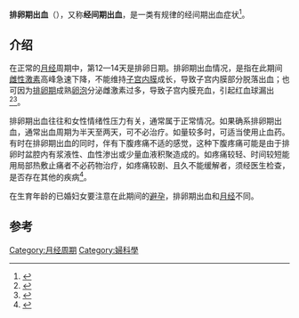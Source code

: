 {{Infobox symptom |
  Name           = 排卵期出血 |
  Image          = |
  Caption        = |
  DiseasesDB     = |
  ICD10          = {{ICD10|N|92|3|n|80}} |
  ICD9           = |
  ICDO           = |
  OMIM           = |
  MedlinePlus    = |
  eMedicineSubj  = |
  eMedicineTopic = |
  MeshID         = 
}}
'''排卵期出血'''（{{lang-en|Ovulation bleeding}}），又称'''经间期出血'''，是一类有规律的经间期出血症状<ref>{{cite book|title=实用疾病护理|url=http://books.google.com/books?id=NA1rHzZVpSkC&pg=PA345|year=2002|publisher=陕西科学技术出版社|isbn=978-7-5369-3397-2|page=345}}</ref>。

== 介绍== 
在正常的[[月经|月经]]周期中，第12—14天是排卵日期。排卵期出血情况，是指在此期间[[雌性激素|雌性激素]]高峰急速下降，不能维持[[子宫内膜|子宫内膜]]成长，导致子宫内膜部分脱落出血；也可因为[[排卵期|排卵期]]成熟[[卵泡|卵泡]]分泌雌激素过多，导致子宫内膜充血，引起红血球漏出<ref name="宋鸿钊2000">{{cite book|author=宋鸿钊|title=妇女保健|url=http://books.google.com/books?id=D3_6-HbahbwC&pg=PA133|year=2000|publisher=清华大学出版社有限公司|isbn=978-7-302-04217-4|page=133}}</ref><ref>{{cite book|title=中华性学辞典|url=http://books.google.com/books?id=7xgRAQAAMAAJ|year=1993|publisher=黑龙江人民出版社|page=27}}</ref>。

排卵期出血往往和女性情绪性压力有关，通常属于正常情况。如果确系排卵期出血，通常出血周期为半天至两天，可不必治疗。如量较多时，可适当使用止血药。有时在排卵期出血的同时，伴有下腹疼痛不适的感觉，这种下腹疼痛可能是由于排卵时盆腔内有浆液性、血性渗出或少量血液积聚造成的。如疼痛较轻、时间较短能用局部热敷止痛者不必药物治疗，如疼痛较剧、且久不能缓解者，须经医生检查，是否存在其他的疾病<ref>{{cite book|title=中国医学百科全书|url=http://books.google.com/books?id=RfgZAQAAMAAJ|year=1982|publisher=上海科学技术出版社|pages=148–149}}</ref>。

在生育年龄的已婚妇女要注意在此期间的[[避孕|避孕]]，排卵期出血和[[月经|月经]]不同。

==参考==
{{reflist}}
{{女性盆腔和生殖器疾病}}

[[Category:月经周期|Category:月经周期]]
[[Category:婦科學|Category:婦科學]]